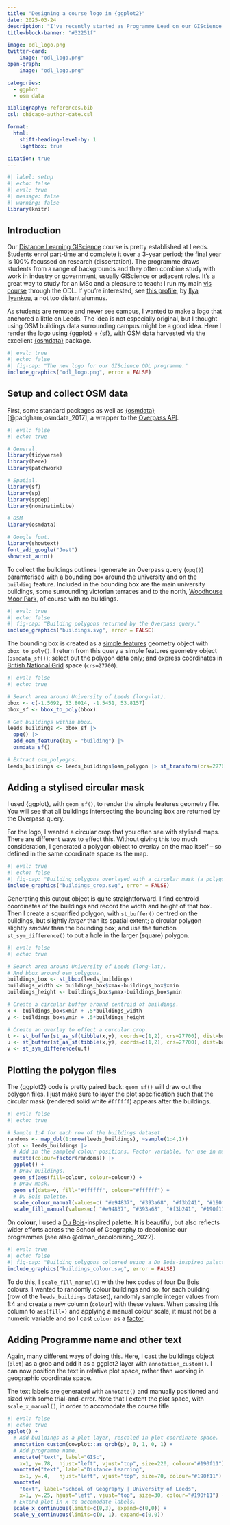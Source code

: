 ```yaml
---
title: "Designing a course logo in {ggplot2}"
date: 2025-03-24
description: "I've recently started as Programme Lead on our GIScience Distance Learning MSc. Naturally I spent some time playing around with logos. Here's my attempt using {ggplot2} + {sf}, data via {osmdata}. "
title-block-banner: "#32251f"

image: odl_logo.png
twitter-card: 
    image: "odl_logo.png"
open-graph: 
    image: "odl_logo.png"

categories:
  - ggplot
  - osm data

bibliography: references.bib
csl: chicago-author-date.csl

format:
  html:
    shift-heading-level-by: 1
    lightbox: true

citation: true
---
```


```r
#| label: setup
#| echo: false
#| eval: true
#| message: false
#| warning: false
library(knitr)
```

## Introduction

Our [Distance Learning GIScience](https://courses.leeds.ac.uk/d985/geographical-information-science-msc) course is pretty established at Leeds. Students enrol part-time and complete it over a 3-year period; the final year is 100% focussed on research (dissertation). The programme draws students from a range of backgrounds and they often combine study with work in industry or government, usually GIScience or adjacent roles. It's a great way to study for an MSc and a pleasure to teach: I run my main [vis course](../../../../../teaching) through the ODL. If you're interested, see [this profile](https://environment.leeds.ac.uk/geography-masters/dir-record/student-alumni-profiles/1651/ilya-ilyankou), by [Ilya Ilyankou](https://ilyankou.com/), a not too distant alumnus.      

As students are remote and never see campus, I wanted to make a logo that anchored a little on Leeds. The idea is not especially original, but I thought using OSM buildings data surrounding campus might be a good idea. Here I render the logo using {ggplot} + {sf}, with OSM data harvested via the excellent [{osmdata}](https://docs.ropensci.org/osmdata/) package.



```r
#| eval: true
#| echo: false
#| fig-cap: "The new logo for our GIScience ODL programme."
include_graphics("odl_logo.png", error = FALSE)
```

## Setup and collect OSM data

First, some standard packages as well as [{osmdata}](https://docs.ropensci.org/osmdata/) [@padgham_osmdata_2017], a wrapper to the [Overpass API](https://wiki.openstreetmap.org/wiki/Overpass_API).  


```r
#| eval: false
#| echo: true

# General. 
library(tidyverse)
library(here)
library(patchwork)

# Spatial.
library(sf)
library(sp)
library(spdep)
library(nominatimlite)

# OSM
library(osmdata)

# Google font.
library(showtext)
font_add_google("Jost")
showtext_auto()
```


To collect the buildings outlines I generate an Overpass query (`opq()`) paramterised with a bounding box around the university and on the `building` feature. Included in the bounding box are the main university buildings, some surrounding victorian terraces and to the north, [Woodhouse Moor Park](https://en.wikipedia.org/wiki/Woodhouse_Moor), of course with no buildings. 

```r
#| eval: true
#| echo: false
#| fig-cap: "Building polygons returned by the Overpass query."
include_graphics("buildings.svg", error = FALSE)
```


The bounding box is created as a [simple features](https://r-spatial.github.io/sf/) geometry object with `bbox_to_poly()`. I return from this query a simple features geometry object (`osmdata_sf()`); select out the polygon data only; and express coordinates  in [British National Grid](https://en.wikipedia.org/wiki/Ordnance_Survey_National_Grid) space (`crs=27700`).

```r
#| eval: false
#| echo: true

# Search area around University of Leeds (long-lat).
bbox <- c(-1.5692, 53.8014, -1.5451, 53.8157)
bbox_sf <- bbox_to_poly(bbox)

# Get buildings within bbox.
leeds_buildings <- bbox_sf |>
  opq() |>
  add_osm_feature(key = "building") |>
  osmdata_sf() 

# Extract osm_polyogns.
leeds_buildings <- leeds_buildings$osm_polygon |> st_transform(crs=27700)
```


## Adding a stylised circular mask

 I used {ggplot}, with `geom_sf()`, to render the simple features geometry file.  You will see that all buildings intersecting the bounding box are returned by the Overpass query. 
 
 For the logo, I wanted a circular crop that you often see with stylised maps.  There are different ways to effect this. Without giving this too much consideration, I generated a polygon object to overlay on the map itself -- so defined in the same coordinate space as the map. 

```r
#| eval: true
#| echo: false
#| fig-cap: "Building polygons overlayed with a circular mask (a polygon-with-a-hole)."
include_graphics("buildings_crop.svg", error = FALSE)
```


Generating this cutout object is quite straightforward. I find centroid coordinates of the buildings and record the width and height of that box. Then I create a squarified polygon, with `st_buffer()` centred on the buildings, but slightly *larger* than its spatial extent; a circular polygon slightly *smaller* than the bounding box; and use the function `st_sym_difference()` to put a hole in the larger (square) polygon.   

```r
#| eval: false
#| echo: true

# Search area around University of Leeds (long-lat).
# And bbox around osm_polygons.
buildings_box <- st_bbox(leeds_buildings)
buildings_width <- buildings_box$xmax-buildings_box$xmin
buildings_height <- buildings_box$ymax-buildings_box$ymin

# Create a circular buffer around centroid of buildings.
x <- buildings_box$xmin + .5*buildings_width
y <- buildings_box$ymin + .5*buildings_height

# Create an overlay to effect a curcular crop.
t <- st_buffer(st_as_sf(tibble(x,y), coords=c(1,2), crs=27700), dist=buildings_width*.51, endCapStyle="SQUARE")
u <- st_buffer(st_as_sf(tibble(x,y), coords=c(1,2), crs=27700), dist=buildings_width*.42)
v <- st_sym_difference(u,t)
```

## Plotting the polygon files

The {ggplot2} code is pretty paired back: `geom_sf()` will draw out the polygon files. I just make sure to layer the plot specification such that the circular mask (rendered solid white `#ffffff`) appears after the buildings. 

```r
#| eval: false
#| echo: true

# Sample 1:4 for each row of the buildings dataset.
randoms <- map_dbl(1:nrow(leeds_buildings), ~sample(1:4,1))
plot <- leeds_buildings |>
  # Add in the sampled colour positions. Factor variable, for use in manual scale.
  mutate(colour=factor(randoms)) |>
  ggplot() +
  # Draw buildings.
  geom_sf(aes(fill=colour, colour=colour)) +
  # Draw mask.
  geom_sf(data=v, fill="#ffffff", colour="#ffffff") +
  # Du Bois palette.
  scale_colour_manual(values=c( "#e94837", "#393a68", "#f3b241", "#190f11"), guide="none") +
  scale_fill_manual(values=c( "#e94837", "#393a68", "#f3b241", "#190f11"), guide="none") 
```


On **colour**,  I used a [Du Bois](https://www.smithsonianmag.com/history/first-time-together-and-color-book-displays-web-du-bois-visionary-infographics-180970826/)-inspired palette. It is beautiful, but also reflects wider efforts across the School of Geography to decolonise our programmes [see also @olman_decolonizing_2022]. 

```r
#| eval: true
#| echo: false
#| fig-cap: "Building polygons coloured using a Du Bois-inspired palette."
include_graphics("buildings_colour.svg", error = FALSE)
```

To do this, I `scale_fill_manual()` with the hex codes of four Du Bois colours.  I wanted to randomly colour buildings and so, for each building (row of the `leeds_buildings` dataset), randomly sample integer values from 1:4 and create a new column (`colour`) with these values. When passing this column to `aes(fill=)` and applying a manual colour scale, it must not be a numeric variable and so I cast `colour` as a [factor](https://r4ds.had.co.nz/factors.html).

## Adding Programme name and other text

Again, many different ways of doing this. Here, I cast the  buildings object (`plot`) as a grob and add it as a ggplot2 layer with `annotation_custom()`. I can now position the text in relative plot space, rather than working in geographic coordinate space. 

The text labels are generated with `annotate()` and manually positioned and sized with some trial-and-error. Note that I extent the plot space, with `scale_x_manual()`, in order to accomodate the course title. 

```r
#| eval: false
#| echo: true
ggplot() +
  # Add buildings as a plot layer, rescaled in plot coordinate space.
  annotation_custom(cowplot::as_grob(p), 0, 1, 0, 1) +
  # Add programme name.
  annotate("text", label="GISc",
    x=1, y=.78,  hjust="left", vjust="top", size=220, colour="#190f11") +
  annotate("text", label="Distance Learning", 
    x=1, y=.4,   hjust="left", vjust="top", size=70, colour="#190f11") +
  annotate(
    "text", label="School of Geography | University of Leeds",  
    x=1, y=.25, hjust="left", vjust="top", size=30, colour="#190f11") +
  # Extend plot in x to accomodate labels.
  scale_x_continuous(limits=c(0,3), expand=c(0,0)) +
  scale_y_continuous(limits=c(0, 1), expand=c(0,0)) 
```